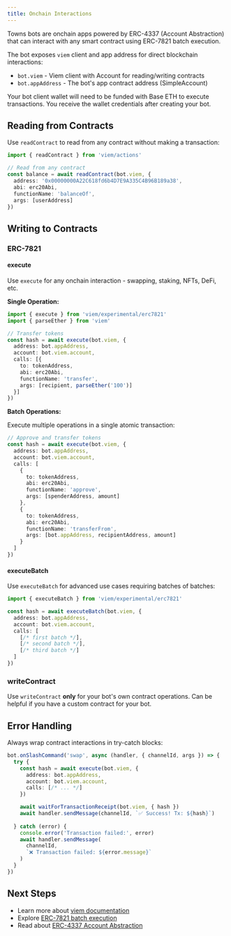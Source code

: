 ```yaml
---
title: Onchain Interactions
---
```


Towns bots are onchain apps powered by ERC-4337 (Account Abstraction) that can interact with any smart contract using ERC-7821 batch execution.

The bot exposes `viem` client and app address for direct blockchain interactions:
- `bot.viem` - Viem client with Account for reading/writing contracts
- `bot.appAddress` - The bot's app contract address (SimpleAccount)

<Note>
Your bot client wallet will need to be funded with Base ETH to execute transactions.
You receive the wallet credentials after creating your bot. 
</Note>

## Reading from Contracts

Use `readContract` to read from any contract without making a transaction:

```ts
import { readContract } from 'viem/actions'

// Read from any contract
const balance = await readContract(bot.viem, {
  address: '0x00000000A22C618fd6b4D7E9A335C4B96B189a38',
  abi: erc20Abi,
  functionName: 'balanceOf',
  args: [userAddress]
})
```

## Writing to Contracts

### ERC-7821

#### execute

Use `execute` for any onchain interaction - swapping, staking, NFTs, DeFi, etc.

**Single Operation:**

```ts
import { execute } from 'viem/experimental/erc7821'
import { parseEther } from 'viem'

// Transfer tokens
const hash = await execute(bot.viem, {
  address: bot.appAddress,
  account: bot.viem.account,
  calls: [{
    to: tokenAddress,
    abi: erc20Abi,
    functionName: 'transfer',
    args: [recipient, parseEther('100')]
  }]
})
```

**Batch Operations:**

Execute multiple operations in a single atomic transaction:

```ts
// Approve and transfer tokens
const hash = await execute(bot.viem, {
  address: bot.appAddress,
  account: bot.viem.account,
  calls: [
    {
      to: tokenAddress,
      abi: erc20Abi,
      functionName: 'approve',
      args: [spenderAddress, amount]
    },
    {
      to: tokenAddress,
      abi: erc20Abi,
      functionName: 'transferFrom',
      args: [bot.appAddress, recipientAddress, amount]
    }
  ]
})
```

#### executeBatch

Use `executeBatch` for advanced use cases requiring batches of batches:

```ts
import { executeBatch } from 'viem/experimental/erc7821'

const hash = await executeBatch(bot.viem, {
  address: bot.appAddress,
  account: bot.viem.account,
  calls: [
    [/* first batch */],
    [/* second batch */],
    [/* third batch */]
  ]
})
```

### writeContract

Use `writeContract` **only** for your bot's own contract operations. Can be helpful if you have a custom contract for your bot.

## Error Handling

Always wrap contract interactions in try-catch blocks:

```ts
bot.onSlashCommand('swap', async (handler, { channelId, args }) => {
  try {
    const hash = await execute(bot.viem, {
      address: bot.appAddress,
      account: bot.viem.account,
      calls: [/* ... */]
    })

    await waitForTransactionReceipt(bot.viem, { hash })
    await handler.sendMessage(channelId, `✅ Success! Tx: ${hash}`)
    
  } catch (error) {
    console.error('Transaction failed:', error)
    await handler.sendMessage(
      channelId, 
      `❌ Transaction failed: ${error.message}`
    )
  }
})
```

## Next Steps

- Learn more about [viem documentation](https://viem.sh/docs/getting-started)
- Explore [ERC-7821 batch execution](https://viem.sh/experimental/erc7821)
- Read about [ERC-4337 Account Abstraction](https://eips.ethereum.org/EIPS/eip-4337)
